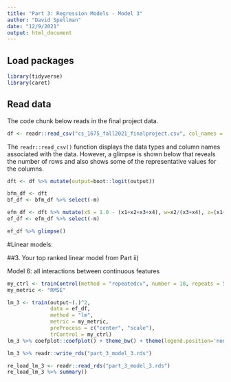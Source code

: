 ```yaml
---
title: "Part 3: Regression Models - Model 3"
author: "David Spellman"
date: "12/9/2021"
output: html_document
---
```


## Load packages
```r
library(tidyverse)
library(caret)
```

## Read data

The code chunk below reads in the final project data.  

```r
df <- readr::read_csv("cs_1675_fall2021_finalproject.csv", col_names = TRUE)
```

The `readr::read_csv()` function displays the data types and column names associated with the data. However, a glimpse is shown below that reveals the number of rows and also shows some of the representative values for the columns.  

```r
dft <- df %>% mutate(output=boot::logit(output))

bfm_df <- dft
bf_df <- bfm_df %>% select(-m)

efm_df <- dft %>% mutate(x5 = 1.0 - (x1+x2+x3+x4), w=x2/(x3+x4), z=(x1+x2)/(x4+x5), t=v1*v2)
ef_df <- efm_df %>% select(-m)

ef_df %>% glimpse()
```

#Linear models:

##3. Your top ranked linear model from Part ii)

Model 6: all interactions between continuous features

```r
my_ctrl <- trainControl(method = "repeatedcv", number = 10, repeats = 5)
my_metric <- "RMSE"

lm_3 <- train(output~(.)^2,
              data = ef_df,
              method = "lm",
              metric = my_metric,
              preProcess = c("center", "scale"),
              trControl = my_ctrl)
lm_3 %>% coefplot::coefplot() + theme_bw() + theme(legend.position='none')
```


```r
lm_3 %>% readr::write_rds("part_3_model_3.rds")
```

```r
re_load_lm_3 <- readr::read_rds("part_3_model_3.rds")
re_load_lm_3 %>% summary()
```


